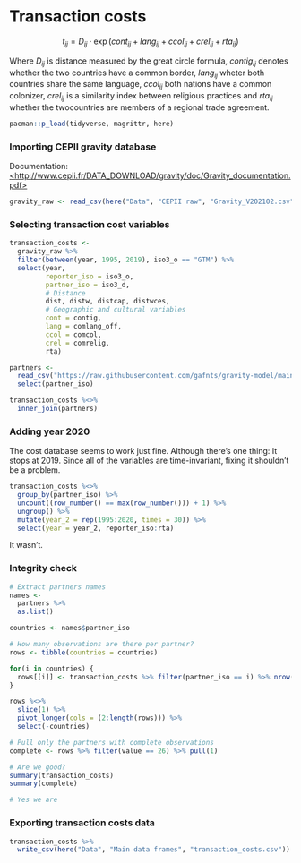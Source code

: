 # Transaction costs

$$
t_{ij}= D_{ij} \cdot \exp(cont_{ij} + lang_{ij} + ccol_{ij} + crel_{ij} + rta_{ij})
$$

Where $D_{ij}$ is distance measured by the great circle formula, $contig_{ij}$ denotes whether the two countries have a common border, $lang_{ij}$ wheter both countries share the same language, $ccol_{ij}$ both nations have a common colonizer, $crel_{ij}$ is a similarity index between religious practices and $rta_{ij}$ whether the twocountries are members of a regional trade agreement.

```r
pacman::p_load(tidyverse, magrittr, here)
```

### Importing CEPII gravity database

Documentation: [<http://www.cepii.fr/DATA_DOWNLOAD/gravity/doc/Gravity_documentation.pdf>](http://www.cepii.fr/DATA_DOWNLOAD/gravity/doc/Gravity_documentation.pdf){.uri}

```r
gravity_raw <- read_csv(here("Data", "CEPII raw", "Gravity_V202102.csv"))
```

### Selecting transaction cost variables

```r
transaction_costs <- 
  gravity_raw %>% 
  filter(between(year, 1995, 2019), iso3_o == "GTM") %>% 
  select(year, 
         reporter_iso = iso3_o, 
         partner_iso = iso3_d, 
         # Distance
         dist, distw, distcap, distwces,
         # Geographic and cultural variables
         cont = contig,
         lang = comlang_off, 
         ccol = comcol,
         crel = comrelig,
         rta)

partners <- 
  read_csv("https://raw.githubusercontent.com/gafnts/gravity-model/main/Data/Main%20data%20frames/partners_names.csv") %>% 
  select(partner_iso)

transaction_costs %<>% 
  inner_join(partners)
```

### Adding year 2020 

The cost database seems to work just fine. Although there's one thing: It stops at 2019. Since all of the variables are time-invariant, fixing it shouldn't be a problem.

```r
transaction_costs %<>% 
  group_by(partner_iso) %>%
  uncount((row_number() == max(row_number())) + 1) %>% 
  ungroup() %>% 
  mutate(year_2 = rep(1995:2020, times = 30)) %>% 
  select(year = year_2, reporter_iso:rta)
```

It wasn't.

### Integrity check

```r
# Extract partners names
names <- 
  partners %>% 
  as.list()

countries <- names$partner_iso

# How many observations are there per partner?
rows <- tibble(countries = countries)

for(i in countries) {
  rows[[i]] <- transaction_costs %>% filter(partner_iso == i) %>% nrow()
}

rows %<>% 
  slice(1) %>% 
  pivot_longer(cols = (2:length(rows))) %>% 
  select(-countries)

# Pull only the partners with complete observations
complete <- rows %>% filter(value == 26) %>% pull(1)

# Are we good?
summary(transaction_costs)
summary(complete)

# Yes we are
```

### Exporting transaction costs data

```r
transaction_costs %>% 
  write_csv(here("Data", "Main data frames", "transaction_costs.csv"))
```
